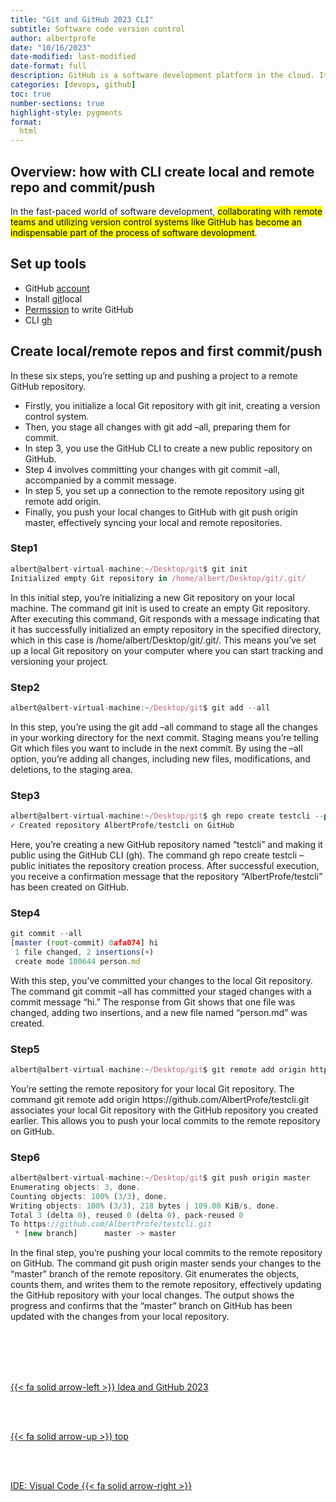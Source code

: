 ```yaml
---
title: "Git and GitHub 2023 CLI"
subtitle: Software code version control
author: albertprofe
date: "10/16/2023"
date-modified: last-modified
date-format: full
description: GitHub is a software development platform in the cloud. It's used for storing, tracking, and collaborating on software projects.
categories: [devops, github]
toc: true
number-sections: true
highlight-style: pygments
format:
  html
---
```





## Overview: how with CLI create local and remote repo and commit/push

In the fast-paced world of software development, <mark>collaborating with remote teams and utilizing version control systems like GitHub has become an indispensable part of the process of software devolopment</mark>.




## Set up tools


- GitHub [account](https://github.com/)
- Install [git](/devops/devops-vc-git.qmd)local
- [Permssion](/devops/devops-vc-github.qmd) to write GitHub
- CLI [gh](https://cli.github.com/)
  

## Create local/remote repos and first commit/push

In these six steps, you're setting up and pushing a project to a remote GitHub repository.

- Firstly, you initialize a local Git repository with git init, creating a version control system.
- Then, you stage all changes with git add --all, preparing them for commit.
- In step 3, you use the GitHub CLI to create a new public repository on GitHub.
- Step 4 involves committing your changes with git commit --all, accompanied by a commit message.
- In step 5, you set up a connection to the remote repository using git remote add origin.
- Finally, you push your local changes to GitHub with git push origin master, effectively syncing your local and remote repositories.

### Step1

```js
albert@albert-virtual-machine:~/Desktop/git$ git init
Initialized empty Git repository in /home/albert/Desktop/git/.git/
```

In this initial step, you're initializing a new Git repository on your local machine. The command git init is used to create an empty Git repository. After executing this command, Git responds with a message indicating that it has successfully initialized an empty repository in the specified directory, which in this case is /home/albert/Desktop/git/.git/. This means you've set up a local Git repository on your computer where you can start tracking and versioning your project.

### Step2

```js
albert@albert-virtual-machine:~/Desktop/git$ git add --all
```

In this step, you're using the git add --all command to stage all the changes in your working directory for the next commit. Staging means you're telling Git which files you want to include in the next commit. By using the --all option, you're adding all changes, including new files, modifications, and deletions, to the staging area.


### Step3

```js
albert@albert-virtual-machine:~/Desktop/git$ gh repo create testcli --public
✓ Created repository AlbertProfe/testcli on GitHub
```
Here, you're creating a new GitHub repository named "testcli" and making it public using the GitHub CLI (gh). The command gh repo create testcli --public initiates the repository creation process. After successful execution, you receive a confirmation message that the repository "AlbertProfe/testcli" has been created on GitHub.

### Step4

```js
git commit --all
[master (root-commit) 0afa074] hi
 1 file changed, 2 insertions(+)
 create mode 100644 person.md
```

With this step, you've committed your changes to the local Git repository. The command git commit --all has committed your staged changes with a commit message "hi." The response from Git shows that one file was changed, adding two insertions, and a new file named "person.md" was created.

### Step5

```js
albert@albert-virtual-machine:~/Desktop/git$ git remote add origin https://github.com/AlbertProfe/testcli.git
```
You're setting the remote repository for your local Git repository. The command git remote add origin https://github.com/AlbertProfe/testcli.git associates your local Git repository with the GitHub repository you created earlier. This allows you to push your local commits to the remote repository on GitHub.


### Step6

```js
albert@albert-virtual-machine:~/Desktop/git$ git push origin master
Enumerating objects: 3, done.
Counting objects: 100% (3/3), done.
Writing objects: 100% (3/3), 218 bytes | 109.00 KiB/s, done.
Total 3 (delta 0), reused 0 (delta 0), pack-reused 0
To https://github.com/AlbertProfe/testcli.git
 * [new branch]      master -> master
```

In the final step, you're pushing your local commits to the remote repository on GitHub. The command git push origin master sends your changes to the "master" branch of the remote repository. Git enumerates the objects, counts them, and writes them to the remote repository, effectively updating the GitHub repository with your local changes. The output shows the progress and confirms that the "master" branch on GitHub has been updated with the changes from your local repository.


<!--- navLinks -->
<br><br>
<div class=row>
<br>
<div class='column left previous'>
<br>
[{{< fa solid arrow-left >}} Idea and GitHub 2023](/devops/devops-vc-ideagithub.qmd)
<br>
</div>
<br>
<div class='column center'>
<br>
[{{< fa solid arrow-up >}} top](#top)
<br>
</div>
<br>
<div class='column right next'>
<br>
[IDE: Visual Code  {{< fa solid arrow-right >}}](/devops/devops-ide-visualcode.qmd)
<br>
</div>
<br>
</div>
